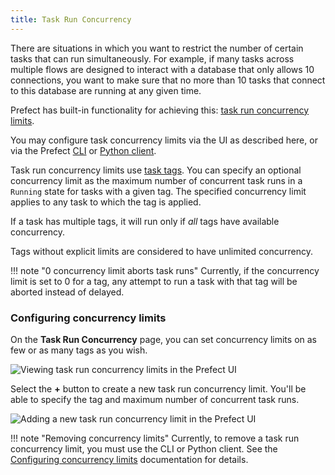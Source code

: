 ```yaml
---
title: Task Run Concurrency
---
```



There are situations in which you want to restrict the number of certain tasks that can run simultaneously. For example, if many tasks across multiple flows are designed to interact with a database that only allows 10 connections, you want to make sure that no more than 10 tasks that connect to this database are running at any given time.

Prefect has built-in functionality for achieving this: [task run concurrency limits](/2.9.0/concepts/tasks/#task-run-concurrency-limits).

You may configure task concurrency limits via the UI as described here, or via the Prefect [CLI](/2.9.0/concepts/tasks/#cli) or [Python client](/2.9.0/concepts/tasks/#python-client).

Task run concurrency limits use [task tags](/2.9.0/concepts/tasks/#tags). You can specify an optional concurrency limit as the maximum number of concurrent task runs in a `Running` state for tasks with a given tag. The specified concurrency limit applies to any task to which the tag is applied.

If a task has multiple tags, it will run only if _all_ tags have available concurrency. 

Tags without explicit limits are considered to have unlimited concurrency.

!!! note "0 concurrency limit aborts task runs"
    Currently, if the concurrency limit is set to 0 for a tag, any attempt to run a task with that tag will be aborted instead of delayed.

### Configuring concurrency limits

On the **Task Run Concurrency** page, you can set concurrency limits on as few or as many tags as you wish. 

![Viewing task run concurrency limits in the Prefect UI](../img/ui/task-run-concurrency.png)

Select the **+** button to create a new task run concurrency limit. You'll be able to specify the tag and maximum number of concurrent task runs.

![Adding a new task run concurrency limit in the Prefect UI](../img/ui/add-concurrency-limit.png)

!!! note "Removing concurrency limits"
    Currently, to remove a task run concurrency limit, you must use the CLI or Python client. See the [Configuring concurrency limits](/2.9.0/concepts/tasks/#configuring-concurrency-limits) documentation for details.